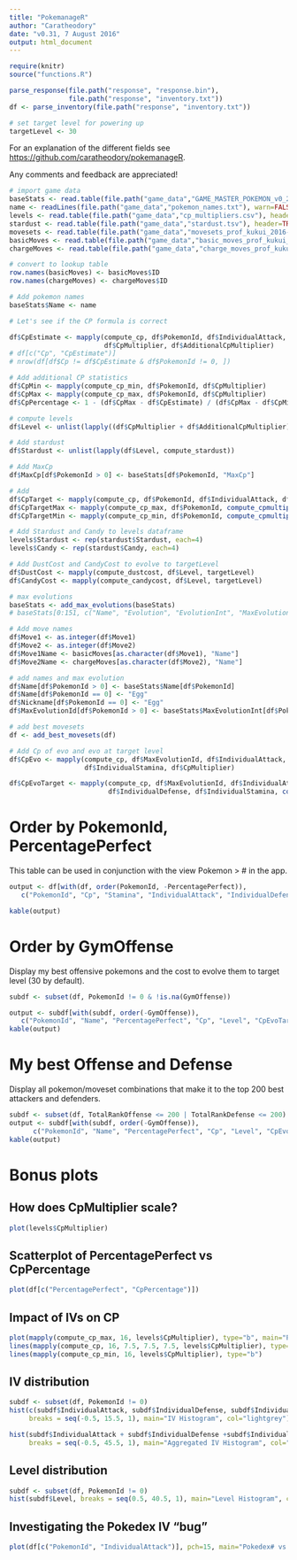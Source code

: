 ```yaml
---
title: "PokemanageR"
author: "Caratheodory"
date: "v0.31, 7 August 2016"
output: html_document
---
```


<!-- Alternate table row background colours -->
<style> tr:nth-child(even) {background-color: #f5f5f5;} </style>

```r

require(knitr)
source("functions.R")

parse_response(file.path("response", "response.bin"), 
               file.path("response", "inventory.txt"))
df <- parse_inventory(file.path("response", "inventory.txt"))

# set target level for powering up
targetLevel <- 30

```

For an explanation of the different fields see [https://github.com/caratheodory/pokemanageR](https://github.com/caratheodory/pokemanageR).

Any comments and feedback are appreciated!


```r

# import game data
baseStats <- read.table(file.path("game_data","GAME_MASTER_POKEMON_v0_2.tsv"), header=TRUE, sep="\t")
name <- readLines(file.path("game_data","pokemon_names.txt"), warn=FALSE)
levels <- read.table(file.path("game_data","cp_multipliers.csv"), header=TRUE, sep=",")
stardust <- read.table(file.path("game_data","stardust.tsv"), header=TRUE, sep="\t")
movesets <- read.table(file.path("game_data","movesets_prof_kukui_2016-07-30.csv"), header=TRUE, sep=",")
basicMoves <- read.table(file.path("game_data","basic_moves_prof_kukui_2016-07-30.csv"), header=TRUE, sep=",", stringsAsFactors=FALSE)
chargeMoves <- read.table(file.path("game_data","charge_moves_prof_kukui_2016-07-30.csv"), header=TRUE, sep=",", stringsAsFactors=FALSE)

# convert to lookup table
row.names(basicMoves) <- basicMoves$ID
row.names(chargeMoves) <- chargeMoves$ID

# Add pokemon names
baseStats$Name <- name

# Let's see if the CP formula is correct

df$CpEstimate <- mapply(compute_cp, df$PokemonId, df$IndividualAttack, df$IndividualDefense, df$IndividualStamina, 
                        df$CpMultiplier, df$AdditionalCpMultiplier)
# df[c("Cp", "CpEstimate")]
# nrow(df[df$Cp != df$CpEstimate & df$PokemonId != 0, ])

# Add additional CP statistics
df$CpMin <- mapply(compute_cp_min, df$PokemonId, df$CpMultiplier)
df$CpMax <- mapply(compute_cp_max, df$PokemonId, df$CpMultiplier)
df$CpPercentage <- 1 - (df$CpMax - df$CpEstimate) / (df$CpMax - df$CpMin)

# compute levels
df$Level <- unlist(lapply((df$CpMultiplier + df$AdditionalCpMultiplier), compute_level))

# Add stardust
df$Stardust <- unlist(lapply(df$Level, compute_stardust))

# Add MaxCp
df$MaxCp[df$PokemonId > 0] <- baseStats[df$PokemonId, "MaxCp"]

# Add 
df$CpTarget <- mapply(compute_cp, df$PokemonId, df$IndividualAttack, df$IndividualDefense, df$IndividualStamina, compute_cpmultiplier(30))
df$CpTargetMax <- mapply(compute_cp_max, df$PokemonId, compute_cpmultiplier(30))
df$CpTargetMin <- mapply(compute_cp_min, df$PokemonId, compute_cpmultiplier(30))

# Add Stardust and Candy to levels dataframe
levels$Stardust <- rep(stardust$Stardust, each=4)
levels$Candy <- rep(stardust$Candy, each=4)

# Add DustCost and CandyCost to evolve to targetLevel
df$DustCost <- mapply(compute_dustcost, df$Level, targetLevel)
df$CandyCost <- mapply(compute_candycost, df$Level, targetLevel)

# max evolutions
baseStats <- add_max_evolutions(baseStats)
# baseStats[0:151, c("Name", "Evolution", "EvolutionInt", "MaxEvolutionInt")]

# Add move names
df$Move1 <- as.integer(df$Move1)
df$Move2 <- as.integer(df$Move2)
df$Move1Name <- basicMoves[as.character(df$Move1), "Name"]
df$Move2Name <- chargeMoves[as.character(df$Move2), "Name"]

# add names and max evolution
df$Name[df$PokemonId > 0] <- baseStats$Name[df$PokemonId]
df$Name[df$PokemonId == 0] <- "Egg"
df$Nickname[df$PokemonId == 0] <- "Egg"
df$MaxEvolutionId[df$PokemonId > 0] <- baseStats$MaxEvolutionInt[df$PokemonId]

# add best movesets
df <- add_best_movesets(df)

# Add Cp of evo and evo at target level
df$CpEvo <- mapply(compute_cp, df$MaxEvolutionId, df$IndividualAttack, df$IndividualDefense, 
                   df$IndividualStamina, df$CpMultiplier)

df$CpEvoTarget <- mapply(compute_cp, df$MaxEvolutionId, df$IndividualAttack, 
                         df$IndividualDefense, df$IndividualStamina, compute_cpmultiplier(targetLevel))


```

# Order by PokemonId, PercentagePerfect

This table can be used in conjunction with the view Pokemon > # in the app.

```r

output <- df[with(df, order(PokemonId, -PercentagePerfect)), 
   c("PokemonId", "Cp", "Stamina", "IndividualAttack", "IndividualDefense", "IndividualStamina", "PercentagePerfect", "Level", "Nickname")]

kable(output)


```

# Order by GymOffense

Display my best offensive pokemons and the cost to evolve them to target level (30 by default).

```r

subdf <- subset(df, PokemonId != 0 & !is.na(GymOffense))

output <- subdf[with(subdf, order(-GymOffense)), 
   c("PokemonId", "Name", "PercentagePerfect", "Cp", "Level", "CpEvoTarget", "DustCost", "GymOffense", "TotalRankOffense", "TotalRankDefense")]
kable(output)

```

# My best Offense and Defense

Display all pokemon/moveset combinations that make it to the top 200 best attackers and defenders.

```r

subdf <- subset(df, TotalRankOffense <= 200 | TotalRankDefense <= 200)
output <- subdf[with(subdf, order(-GymOffense)), 
      c("PokemonId", "Name", "PercentagePerfect", "Cp", "Level", "CpEvoTarget", "DustCost", "GymOffense", "TotalRankOffense", "TotalRankDefense")]
kable(output)


```


# Bonus plots

## How does CpMultiplier scale?

```r

plot(levels$CpMultiplier)

```

## Scatterplot of PercentagePerfect vs CpPercentage

```r

plot(df[c("PercentagePerfect", "CpPercentage")])

```

## Impact of IVs on CP

```r

plot(mapply(compute_cp_max, 16, levels$CpMultiplier), type="b", main="PokemonId 16")
lines(mapply(compute_cp, 16, 7.5, 7.5, 7.5, levels$CpMultiplier), type="b", pch=19)
lines(mapply(compute_cp_min, 16, levels$CpMultiplier), type="b")

```

## IV distribution

```r

subdf <- subset(df, PokemonId != 0)
hist(c(subdf$IndividualAttack, subdf$IndividualDefense, subdf$IndividualStamina),
     breaks = seq(-0.5, 15.5, 1), main="IV Histogram", col="lightgrey")

hist(subdf$IndividualAttack + subdf$IndividualDefense +subdf$IndividualStamina,
     breaks = seq(-0.5, 45.5, 1), main="Aggregated IV Histogram", col="lightgrey")


```

## Level distribution

```r

subdf <- subset(df, PokemonId != 0)
hist(subdf$Level, breaks = seq(0.5, 40.5, 1), main="Level Histogram", col="lightgrey")

```

## Investigating the Pokedex IV "bug"

```r

plot(df[c("PokemonId", "IndividualAttack")], pch=15, main="Pokedex# vs IVA")


```




